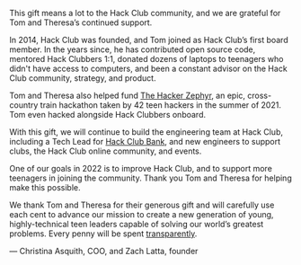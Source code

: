 This gift means a lot to the Hack Club community, and we are grateful for Tom and Theresa’s continued support.

In 2014, Hack Club was founded, and Tom joined as Hack Club’s first board member. In the years since, he has contributed open source code, mentored Hack Clubbers 1:1, donated dozens of laptops to teenagers who didn't have access to computers, and been a constant advisor on the Hack Club community, strategy, and product.

Tom and Theresa also helped fund [The Hacker Zephyr](https://youtu.be/2BID8_pGuqA?t=152), an epic, cross-country train hackathon taken by 42 teen hackers in the summer of 2021. Tom even hacked alongside Hack Clubbers onboard.

With this gift, we will continue to build the engineering team at Hack Club, including a Tech Lead for [Hack Club Bank](https://hackclub.com/bank), and new engineers to support clubs, the Hack Club online community, and events.

One of our goals in 2022 is to improve Hack Club, and to support more teenagers in joining the community. Thank you Tom and Theresa for helping make this possible.

We thank Tom and Theresa for their generous gift and will carefully use each cent to advance our mission to create a new generation of young, highly-technical teen leaders capable of solving our world’s greatest problems. Every penny will be spent [transparently](https://bank.hackclub.com/hq).

— Christina Asquith, COO, and Zach Latta, founder
